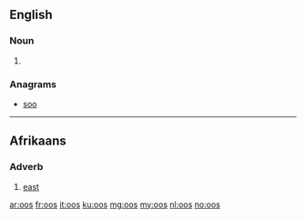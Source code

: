 {{also|OOS}}
==English==

===Noun===
{{head|en|plural}}

# {{plural of|oo|lang=en|nocat=1}}

===Anagrams===
* [[soo#English|soo]]

----
==Afrikaans==

===Adverb===
{{head|af|adverb}}

# [[east]]

[[ar:oos]]
[[fr:oos]]
[[it:oos]]
[[ku:oos]]
[[mg:oos]]
[[my:oos]]
[[nl:oos]]
[[no:oos]]
